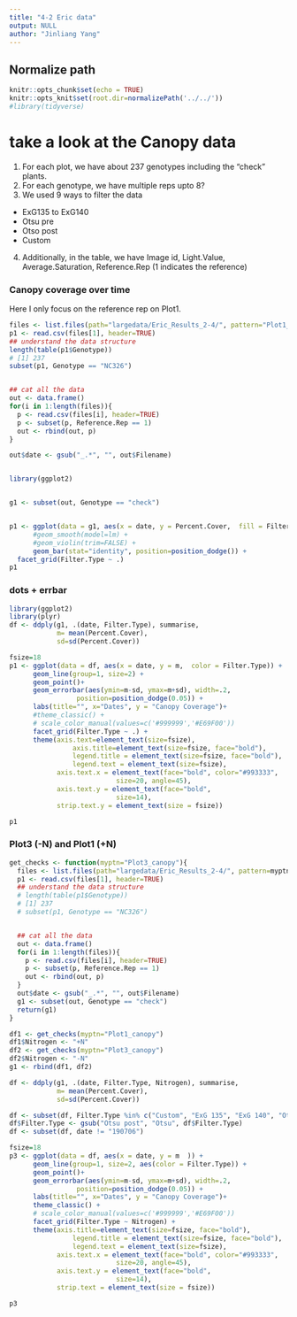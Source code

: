 ```yaml
---
title: "4-2 Eric data"
output: NULL
author: "Jinliang Yang"
---
```


## Normalize path
```r
knitr::opts_chunk$set(echo = TRUE) 
knitr::opts_knit$set(root.dir=normalizePath('../../')) 
#library(tidyverse)
```


# take a look at the Canopy data

1. For each plot, we have about 237 genotypes including the "check" plants.
2. For each genotype, we have multiple reps upto 8?
3. We used 9 ways to filter the data
- ExG135 to ExG140
- Otsu pre
- Otso post
- Custom
4. Additionally, in the table, we have Image id, Light.Value, Average.Saturation, 
Reference.Rep (1 indicates the reference)


### Canopy coverage over time

Here I only focus on the reference rep on Plot1.

```r
files <- list.files(path="largedata/Eric_Results_2-4/", pattern="Plot1_canopy", full.names = TRUE)
p1 <- read.csv(files[1], header=TRUE)
## understand the data structure
length(table(p1$Genotype))
# [1] 237
subset(p1, Genotype == "NC326")


## cat all the data
out <- data.frame()
for(i in 1:length(files)){
  p <- read.csv(files[i], header=TRUE)
  p <- subset(p, Reference.Rep == 1)
  out <- rbind(out, p)
}

out$date <- gsub("_.*", "", out$Filename)


library(ggplot2)


g1 <- subset(out, Genotype == "check")


p1 <- ggplot(data = g1, aes(x = date, y = Percent.Cover,  fill = Filter.Type)) +
      #geom_smooth(model=lm) +
      #geom_violin(trim=FALSE) +
      geom_bar(stat="identity", position=position_dodge()) +
  facet_grid(Filter.Type ~ .)
p1

```


### dots + errbar

```r
library(ggplot2)
library(plyr)
df <- ddply(g1, .(date, Filter.Type), summarise,
            m= mean(Percent.Cover),
            sd=sd(Percent.Cover))

fsize=18
p1 <- ggplot(data = df, aes(x = date, y = m,  color = Filter.Type)) +
      geom_line(group=1, size=2) +
      geom_point()+
      geom_errorbar(aes(ymin=m-sd, ymax=m+sd), width=.2,
                 position=position_dodge(0.05)) +
      labs(title="", x="Dates", y = "Canopy Coverage")+
      #theme_classic() +
      # scale_color_manual(values=c('#999999','#E69F00'))
      facet_grid(Filter.Type ~ .) +
      theme(axis.text=element_text(size=fsize),
                axis.title=element_text(size=fsize, face="bold"),
                legend.title = element_text(size=fsize, face="bold"),
                legend.text = element_text(size=fsize),
            axis.text.x = element_text(face="bold", color="#993333", 
                           size=20, angle=45),
            axis.text.y = element_text(face="bold",
                           size=14),
            strip.text.y = element_text(size = fsize))

p1

```


### Plot3 (-N) and Plot1 (+N)

```r

get_checks <- function(myptn="Plot3_canopy"){
  files <- list.files(path="largedata/Eric_Results_2-4/", pattern=myptn, full.names = TRUE)
  p1 <- read.csv(files[1], header=TRUE)
  ## understand the data structure
  # length(table(p1$Genotype))
  # [1] 237
  # subset(p1, Genotype == "NC326")


  ## cat all the data
  out <- data.frame()
  for(i in 1:length(files)){
    p <- read.csv(files[i], header=TRUE)
    p <- subset(p, Reference.Rep == 1)
    out <- rbind(out, p)
  }
  out$date <- gsub("_.*", "", out$Filename)
  g1 <- subset(out, Genotype == "check")
  return(g1)
}

df1 <- get_checks(myptn="Plot1_canopy")
df1$Nitrogen <- "+N"
df2 <- get_checks(myptn="Plot3_canopy")
df2$Nitrogen <- "-N"
g1 <- rbind(df1, df2)

df <- ddply(g1, .(date, Filter.Type, Nitrogen), summarise,
            m= mean(Percent.Cover),
            sd=sd(Percent.Cover))

df <- subset(df, Filter.Type %in% c("Custom", "ExG 135", "ExG 140", "Otsu post"))
df$Filter.Type <- gsub("Otsu post", "Otsu", df$Filter.Type)
df <- subset(df, date != "190706")

fsize=18
p3 <- ggplot(data = df, aes(x = date, y = m  )) +
      geom_line(group=1, size=2, aes(color = Filter.Type)) +
      geom_point()+
      geom_errorbar(aes(ymin=m-sd, ymax=m+sd), width=.2,
                 position=position_dodge(0.05)) +
      labs(title="", x="Dates", y = "Canopy Coverage")+
      theme_classic() +
      # scale_color_manual(values=c('#999999','#E69F00'))
      facet_grid(Filter.Type ~ Nitrogen) +
      theme(axis.title=element_text(size=fsize, face="bold"),
                legend.title = element_text(size=fsize, face="bold"),
                legend.text = element_text(size=fsize),
            axis.text.x = element_text(face="bold", color="#993333", 
                           size=20, angle=45),
            axis.text.y = element_text(face="bold",
                           size=14),
            strip.text = element_text(size = fsize))

p3

```

